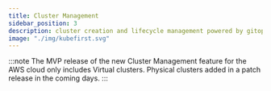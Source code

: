 ```yaml
---
title: Cluster Management
sidebar_position: 3
description: cluster creation and lifecycle management powered by gitops
image: "./img/kubefirst.svg"
---
```


:::note
The MVP release of the new Cluster Management feature for the AWS cloud only includes Virtual clusters. Physical clusters added in a patch release in the coming days.
:::


<CLUSTERS />
